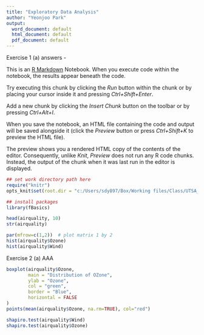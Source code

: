 ```yaml
---
title: "Exploratory Data Analysis"
author: "Yeonjoo Park"
output:
  word_document: default
  html_document: default
  pdf_document: default
---
```


Exercise 1 (a)
 answers -
 
This is an [R Markdown](http://rmarkdown.rstudio.com) Notebook. When you execute code within the notebook, the results appear beneath the code. 

Try executing this chunk by clicking the *Run* button within the chunk or by placing your cursor inside it and pressing *Ctrl+Shift+Enter*. 

Add a new chunk by clicking the *Insert Chunk* button on the toolbar or by pressing *Ctrl+Alt+I*.

When you save the notebook, an HTML file containing the code and output will be saved alongside it (click the *Preview* button or press *Ctrl+Shift+K* to preview the HTML file).

The preview shows you a rendered HTML copy of the contents of the editor. Consequently, unlike *Knit*, *Preview* does not run any R code chunks. Instead, the output of the chunk when it was last run in the editor is displayed.

```r
## set work directory path here 
require("knitr")
opts_knit$set(root.dir = "c:/Users/sdy897/Box/Working files/Class/UTSA_STA6443_Algorithms1/SAStoR/data")
```

```r
## install packages 
library(fBasics)
```


```r
head(airquality, 10)
str(airquality)

```

```r
par(mfrow=c(1,2))  # plot matrix 1 by 2
hist(airquality$Ozone)
hist(airquality$Wind)

```

Exercise 2 (a) AAA

```r
boxplot(airquality$Ozone,                     
        main = "Distribution of OZone",
        ylab = "Ozone",
        col = "green",
        border = "Blue",
        horizontal = FALSE
)
points(mean(airquality$Ozone, na.rm=TRUE), col="red")

```

```r
shapiro.test(airquality$Wind)
shapiro.test(airquality$Ozone)

```



